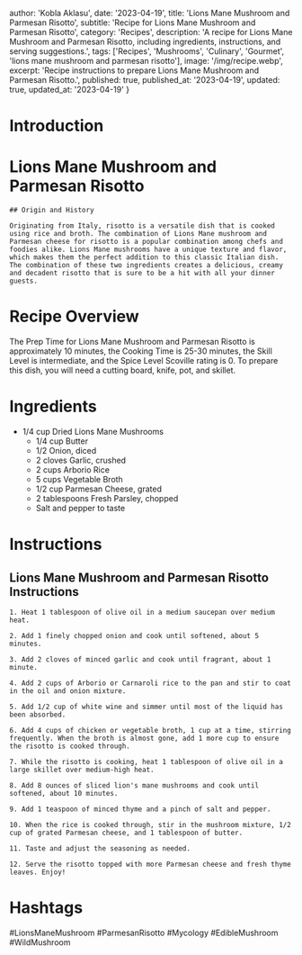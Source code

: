 
  author: 'Kobla Aklasu',
  date: '2023-04-19',
  title: 'Lions Mane Mushroom and Parmesan Risotto',
  subtitle: 'Recipe for Lions Mane Mushroom and Parmesan Risotto',
  category: 'Recipes',
  description: 'A recipe for Lions Mane Mushroom and Parmesan Risotto, including ingredients, instructions, and serving suggestions.',
  tags: ['Recipes', 'Mushrooms', 'Culinary', 'Gourmet', 'lions mane mushroom and parmesan risotto'],
  image: '/img/recipe.webp',
  excerpt: 'Recipe instructions to prepare Lions Mane Mushroom and Parmesan Risotto.',
  published: true,
  published_at: '2023-04-19',
  updated: true,
  updated_at: '2023-04-19'
}


  # Introduction

# Lions Mane Mushroom and Parmesan Risotto 
    
    ## Origin and History
    
    Originating from Italy, risotto is a versatile dish that is cooked using rice and broth. The combination of Lions Mane mushroom and Parmesan cheese for risotto is a popular combination among chefs and foodies alike. Lions Mane mushrooms have a unique texture and flavor, which makes them the perfect addition to this classic Italian dish. The combination of these two ingredients creates a delicious, creamy and decadent risotto that is sure to be a hit with all your dinner guests.

# Recipe Overview

The Prep Time for Lions Mane Mushroom and Parmesan Risotto is approximately 10 minutes, the Cooking Time is 25-30 minutes, the Skill Level is intermediate, and the Spice Level Scoville rating is 0. To prepare this dish, you will need a cutting board, knife, pot, and skillet.

# Ingredients

- 1/4 cup Dried Lions Mane Mushrooms
    - 1/4 cup Butter
    - 1/2 Onion, diced
    - 2 cloves Garlic, crushed
    - 2 cups Arborio Rice
    - 5 cups Vegetable Broth
    - 1/2 cup Parmesan Cheese, grated
    - 2 tablespoons Fresh Parsley, chopped
    - Salt and pepper to taste

# Instructions

## Lions Mane Mushroom and Parmesan Risotto Instructions
    
    1. Heat 1 tablespoon of olive oil in a medium saucepan over medium heat.
    
    2. Add 1 finely chopped onion and cook until softened, about 5 minutes.
    
    3. Add 2 cloves of minced garlic and cook until fragrant, about 1 minute.
    
    4. Add 2 cups of Arborio or Carnaroli rice to the pan and stir to coat in the oil and onion mixture.
    
    5. Add 1/2 cup of white wine and simmer until most of the liquid has been absorbed.
    
    6. Add 4 cups of chicken or vegetable broth, 1 cup at a time, stirring frequently. When the broth is almost gone, add 1 more cup to ensure the risotto is cooked through.
    
    7. While the risotto is cooking, heat 1 tablespoon of olive oil in a large skillet over medium-high heat.
    
    8. Add 8 ounces of sliced lion's mane mushrooms and cook until softened, about 10 minutes.
    
    9. Add 1 teaspoon of minced thyme and a pinch of salt and pepper.
    
    10. When the rice is cooked through, stir in the mushroom mixture, 1/2 cup of grated Parmesan cheese, and 1 tablespoon of butter.
    
    11. Taste and adjust the seasoning as needed.
    
    12. Serve the risotto topped with more Parmesan cheese and fresh thyme leaves. Enjoy!

# Hashtags

#LionsManeMushroom #ParmesanRisotto #Mycology #EdibleMushroom #WildMushroom



